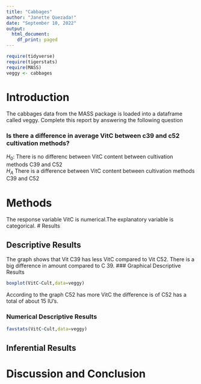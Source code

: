 ```yaml
---
title: "Cabbages"
author: "Janette Quezada!"
date: "September 10, 2022"
output:
  html_document:
    df_print: paged
---
```


```r
require(tidyverse)
require(tigerstats)
require(MASS)
veggy <- cabbages
```

# Introduction

<!--In this section you explain what you are trying to show.  Where did the data come from?  What is the research or other question you are trying to answer?!-->
 The cabbages data from the MASS package is loaded into a dataframe called veggy. Complete this report by answering the following question  
 
### Is there a difference in average VitC between c39 and c52 cultivation methods?  
$H_0$: There is no differenc between VitC content between cultivation methods C39 and C52  
$H_A$ There is a difference between VitC content between cultivation methods C39 and C52

# Methods

<!--Decide on your methods:  use "variable analysis" or other appropriate descriptors.  Make sure to choose at least one graphical method and at least one numerical method.!-->
The response variable VitC is numerical.The explanatory variable is categorical.
# Results

<!--Divide this section into two sub-sections:  One for your descriptive  results and one for your inferential results.!-->

## Descriptive Results
The graph shows that Vit C39 has less VitC compared to Vit C52. There is a big difference in amount compared to C 39.
### Graphical Descriptive Results

<!--Graphical results here.  Make sure to show your code.  Provide appropriate labels for axes, giving units if possible, and provide a good title for the graph, too.  Use the graphical results to describe the patterns if any that exist in the data as focused toward the research question!-->

```r
boxplot(VitC~Cult,data=veggy)
```

According to the graph C52 has more VitC the difference is of C52 has a total of about 15 IU's.

### Numerical Descriptive Results

<!--Numerical results go here. Use the numerical results to describe the patterns if any that exist in the data as focused toward the research question!-->


```r
favstats(VitC~Cult,data=veggy)
```

## Inferential Results

<!--State hypothesis clearly.  Make sure your discussion of the inferential test covers all the aspects that the test output produces, such as test statistic, p-value etc.  Make a decision about the null hypothesis, explain the assumptions on which the selected test/procedure was based, and why the chosen procedure satisfys the assumptions and is appropriate to answer the research question!-->


# Discussion and Conclusion

<!--Discussion and conclusion here.  If you found a relationship be sure to consider whether the relationship occurs because one of the variavbles causes the other, or whether they perhasps are related for some other reason.  Watch the chapter 6 videos from the GeorgeTown videos collection.!-->
